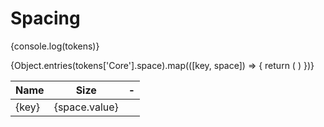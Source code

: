 
# Spacing

{console.log(tokens)}

<table style={{ minWidth: '50vw', marginTop: '30px' }}>
  <thead>
    <tr><th>Name</th><th>Size</th><th>-</th></tr>
  </thead>
  <tbody>
    {Object.entries(tokens['Core'].space).map(([key, space]) => {
      return (
        <tr key={`${key}`}>
          <td style={{ margin: '20px 0px 0px 0px'}}>{key}</td>
          <td style={{ display: 'flex', flexWrap: 'wrap' }}>{space.value}</td>
          <td>
            <div
              style={{
                height: '15px',
                width: space.value,
                backgroundColor: 'darkgrey',
              }}
            ></div>
          </td>
        </tr>
      )
    })}
  </tbody>
</table>
